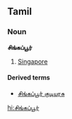 ==Tamil==
===Noun===
'''சிங்கப்பூர்'''

# [[Singapore]]

====Derived terms====
*[[சிங்கப்பூர் குடியரசு]]

[[hi:சிங்கப்பூர்]]